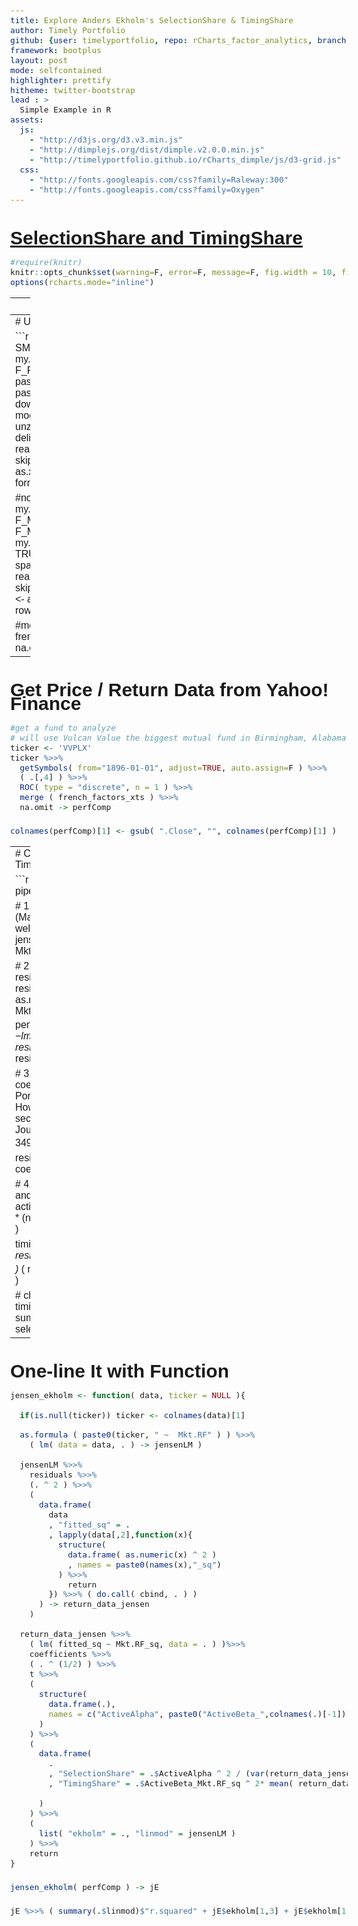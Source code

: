 ```yaml
---
title: Explore Anders Ekholm's SelectionShare & TimingShare
author: Timely Portfolio
github: {user: timelyportfolio, repo: rCharts_factor_analytics, branch: "gh-pages"}
framework: bootplus
layout: post
mode: selfcontained
highlighter: prettify
hitheme: twitter-bootstrap
lead : >
  Simple Example in R
assets:
  js:
    - "http://d3js.org/d3.v3.min.js"
    - "http://dimplejs.org/dist/dimple.v2.0.0.min.js"
    - "http://timelyportfolio.github.io/rCharts_dimple/js/d3-grid.js"
  css:
    - "http://fonts.googleapis.com/css?family=Raleway:300"
    - "http://fonts.googleapis.com/css?family=Oxygen"    
---
```


# [SelectionShare and TimingShare](http://ssrn.com/abstract=2463649)

<style>
body{
  font-family: 'Oxygen', sans-serif;
  font-size: 15px;
  line-height: 22px;
}

h1,h2,h3,h4 {
  font-family: 'Raleway', sans-serif;
}

</style>


```r
#require(knitr)
knitr::opts_chunk$set(warning=F, error=F, message=F, fig.width = 10, fig.height = 6, results='asis', cache = F, tidy = F)
options(rcharts.mode="inline")
```

---
# Depend on Other R Packages

```r
# perform Ekholm (2012,2014) analysis on mutual fund return data

# Ekholm, A.G., 2012
# Portfolio returns and manager activity:
#    How to decompose tracking error into security selection and market timing
# Journal of Empirical Finance, Volume 19, pp 349-358

# Ekholm, Anders G., July 21, 2014
# Components of Portfolio Variance:
#    R2, SelectionShare and TimingShare
# Available at SSRN: http://ssrn.com/abstract=2463649

require(quantmod)
require(PerformanceAnalytics)
# love me some pipes; will happily translate if pipes aren't you're thing
# devtools::install_github("renkun_ken/pipeR")
require(pipeR) 
```

---
# Ugly Way to Get Kenneth French Factor Data

```r
#daily factors from Kenneth French Data Library
#get Mkt.RF, SMB, HML, and RF
#UMD is in a different file
my.url="http://mba.tuck.dartmouth.edu/pages/faculty/ken.french/ftp/F-F_Research_Data_Factors_daily.zip"
my.tempfile<-paste(tempdir(),"\\frenchfactors.zip",sep="")
my.usefile<-paste(tempdir(),"\\F-F_Research_Data_Factors_daily.txt",sep="")
download.file(my.url, my.tempfile, method="auto", 
              quiet = FALSE, mode = "wb",cacheOK = TRUE)
unzip(my.tempfile,exdir=tempdir(),junkpath=TRUE)
#read space delimited text file extracted from zip
french_factors <- read.table(file=my.usefile,
                             header = TRUE, sep = "",
                             as.is = TRUE,
                             skip = 4, nrows=23257)
#get xts for analysis
french_factors_xts <- as.xts(
  french_factors,
  order.by=as.Date(
    rownames(french_factors),
    format="%Y%m%d"
  )
)

#now get the momentum factor
my.url="http://mba.tuck.dartmouth.edu/pages/faculty/ken.french/ftp/F-F_Momentum_Factor_daily.zip"
my.usefile<-paste(tempdir(),"\\F-F_Momentum_Factor_daily.txt",sep="")
download.file(my.url, my.tempfile, method="auto", 
              quiet = FALSE, mode = "wb",cacheOK = TRUE)
unzip(my.tempfile,exdir=tempdir(),junkpath=TRUE)
#read space delimited text file extracted from zip
french_momentum <- read.table(file=my.usefile,
                              header = TRUE, sep = "",
                              as.is = TRUE,
                              skip = 13, nrows=23156)
#get xts for analysis
french_momentum_xts <- as.xts(
  french_momentum,
  order.by=as.Date(
    rownames(french_momentum),
    format="%Y%m%d"
  )
)

#merge UMD (momentum) with other french factors
french_factors_xts %>>%
  merge( french_momentum_xts )  %>>%
  na.omit %>>%
  ( .[] / 100 ) -> french_factors_xts
```

---
# Get  Price / Return Data from Yahoo! Finance

```r
#get a fund to analyze
# will use Vulcan Value the biggest mutual fund in Birmingham, Alabama
ticker <- 'VVPLX'
ticker %>>% 
  getSymbols( from="1896-01-01", adjust=TRUE, auto.assign=F ) %>>%
  ( .[,4] ) %>>%
  ROC( type = "discrete", n = 1 ) %>>%
  merge ( french_factors_xts ) %>>%
  na.omit -> perfComp

colnames(perfComp)[1] <- gsub( ".Close", "", colnames(perfComp)[1] )
```


---
# Calculate Ekholm's SelectionShare and TimingShare

```r
# do it with lots of comments and no pipes
# to clarify the steps

# 1.  Linear Regression of Fund Return vs (Market - RiskFree)
#      which gives us the well-known Jensen alpha and beta
jensenLM <- lm( data = perfComp, VVPLX ~ Mkt.RF )

# 2.  Run another linear regression on the residuals ^2
#       vs the (Mkt - Rf)^2
residuals.df <- data.frame(
  residuals = as.numeric( residuals( jensenLM ) ) ^ 2
  , Mkt.RF_sq = as.numeric( perfComp$Mkt.RF ^ 2 )
)
residualsLM <- lm(
  data = residuals.df
  , residuals.df$residuals ~ residuals.df$Mkt.RF_sq
)

# 3. Get ActiveAlpha and ActiveBeta from coefficients
#     see
# Ekholm, A.G., 2012
# Portfolio returns and manager activity:
#    How to decompose tracking error into security selection and market timing
# Journal of Empirical Finance, Volume 19, pp 349-358
activeAlpha = coefficients( residualsLM )[1] ^ (1/2)
activeBeta = coefficients( residualsLM )[2] ^ (1/2)

# 4. Last step to calculate SelectionShare and TimingShare
selectionShare = activeAlpha ^ 2 /
                    (
                      var( perfComp$VVPLX ) *
                      (nrow( perfComp ) - 1) / nrow( perfComp )
                    )

timingShare = activeBeta ^ 2 *
                mean( residuals.df$Mkt.RF_sq ) /
                (
                  var( perfComp$VVPLX ) *
                    ( nrow( perfComp ) - 1) / nrow( perfComp )
                )

# check our work r^2  + selectionShare + timingShare should equal 1
summary(jensenLM)$"r.squared" + selectionShare + timingShare
```

---
# One-line It with Function

```r
jensen_ekholm <- function( data, ticker = NULL ){
  
  if(is.null(ticker)) ticker <- colnames(data)[1]
  
  as.formula ( paste0(ticker, " ~  Mkt.RF" ) ) %>>%
    ( lm( data = data, . ) -> jensenLM )
  
  jensenLM %>>%
    residuals %>>%
    (. ^ 2 ) %>>%
    (
      data.frame(
        data
        , "fitted_sq" = .
        , lapply(data[,2],function(x){
          structure(
            data.frame( as.numeric(x) ^ 2 )
            , names = paste0(names(x),"_sq")
          ) %>>%
            return
        }) %>>% ( do.call( cbind, . ) )
      ) -> return_data_jensen
    )
  
  return_data_jensen %>>%
    ( lm( fitted_sq ~ Mkt.RF_sq, data = . ) )%>>%
    coefficients %>>%
    ( . ^ (1/2) ) %>>%
    t %>>%
    (
      structure(
        data.frame(.),
        names = c("ActiveAlpha", paste0("ActiveBeta_",colnames(.)[-1]))
      )
    ) %>>% 
    (
      data.frame(
        .
        , "SelectionShare" = .$ActiveAlpha ^ 2 / (var(return_data_jensen[,ticker]) * (nrow(return_data_jensen) - 1) / nrow(return_data_jensen))
        , "TimingShare" = .$ActiveBeta_Mkt.RF_sq ^ 2* mean( return_data_jensen$Mkt.RF_sq ) / (var(return_data_jensen[,ticker]) * (nrow(return_data_jensen) - 1) / nrow(return_data_jensen))
        
      )
    ) %>>%
    (
      list( "ekholm" = ., "linmod" = jensenLM )
    ) %>>%
    return
}

jensen_ekholm( perfComp ) -> jE

jE %>>% ( summary(.$linmod)$"r.squared" + jE$ekholm[1,3] + jE$ekholm[1,4] )
```